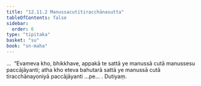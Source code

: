 ```yaml
---
title: "12.11.2 Manussacutitiracchānasutta"
tableOfContents: false
sidebar:
  order: 6
type: "tipitaka"
basket: "su"
book: "sn-maha"
---
```



<DynamicBreadcrumb />

<Division number="1173" book="sn-maha">

<Paragraph number="2523" book="sn-maha">
…  “Evameva kho, bhikkhave, appakā te sattā ye manussā cutā manussesu paccājāyanti; atha kho eteva bahutarā sattā ye manussā cutā tiracchānayoniyā paccājāyanti …pe… .

</Paragraph>
</Division>

<Paragraph number="2524" type="center" book="sn-maha">
Dutiyaṃ.
</Paragraph>